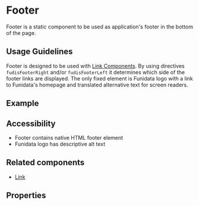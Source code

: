 
<Meta title="Components/Footer" />

# Footer

Footer is a static component to be used as application's footer in the bottom of the page. 

## Usage Guidelines

Footer is designed to be used with [Link Components](/docs/components-link--documentation). 
By using directives `fudisFooterRight` and/or `fudisFooterLeft` it determines which side of the footer links are displayed. 
The only fixed element is Funidata logo with a link to Funidata's homepage and translated alternative text for screen readers.

## Example 

<Canvas of={FooterComponentStories.Example} />

## Accessibility

- Footer contains native HTML footer element
- Funidata logo has descriptive alt text

## Related components

- [Link](/docs/components-link--documentation)

## Properties

<ArgTypes of={FooterComponent} />
